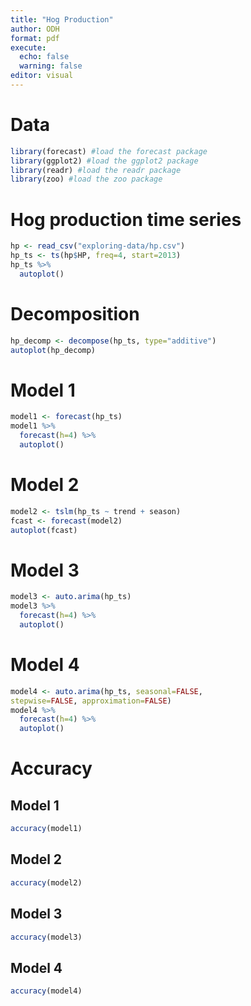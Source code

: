 ```yaml
---
title: "Hog Production"
author: ODH
format: pdf
execute:
  echo: false
  warning: false
editor: visual
---
```


# Data

```r
library(forecast) #load the forecast package
library(ggplot2) #load the ggplot2 package
library(readr) #load the readr package
library(zoo) #load the zoo package
```

# Hog production time series

```r
hp <- read_csv("exploring-data/hp.csv")
hp_ts <- ts(hp$HP, freq=4, start=2013)
hp_ts %>%
  autoplot()
```

# Decomposition

```r
hp_decomp <- decompose(hp_ts, type="additive")
autoplot(hp_decomp)
```

# Model 1

```r
model1 <- forecast(hp_ts)
model1 %>%
  forecast(h=4) %>%
  autoplot()
```

# Model 2

```r
model2 <- tslm(hp_ts ~ trend + season)
fcast <- forecast(model2)
autoplot(fcast)
```

# Model 3

```r
model3 <- auto.arima(hp_ts)
model3 %>%
  forecast(h=4) %>%
  autoplot()
```

# Model 4

```r
model4 <- auto.arima(hp_ts, seasonal=FALSE,
stepwise=FALSE, approximation=FALSE)
model4 %>%
  forecast(h=4) %>%
  autoplot()
```

# Accuracy

## Model 1

```r
accuracy(model1)
```

## Model 2

```r
accuracy(model2)
```

## Model 3

```r
accuracy(model3)
```

## Model 4

```r
accuracy(model4)
```

